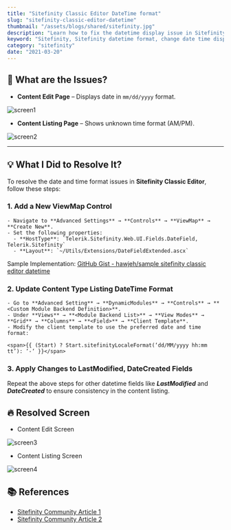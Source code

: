 ```yaml
---
title: "Sitefinity Classic Editor DateTime format"
slug: "sitefinity-classic-editor-datetime"
thumbnail: "/assets/blogs/shared/sitefinity.jpg"
description: "Learn how to fix the datetime display issue in Sitefinity Classic Editor, including modifying the time format for content listings and edit pages. Get step-by-step guidance to resolve AM/PM and `mm/dd/yyyy` format issues, with code samples and screenshots"
keyword: "Sitefinity, Sitefinity datetime format, change date time display, Sitefinity classic editor fix, update time format Sitefinity, content listing datetime, Sitefinity custom control, Sitefinity backend datetime, edit page datetime issue, fix AM/PM time format, update Sitefinity content fields, Sitefinity date format issue"
category: "sitefinity"
date: "2021-03-20"
---
```



## 🚩 What are the Issues?

- **Content Edit Page** – Displays date in `mm/dd/yyyy` format.

![screen1](/assets/blogs/sitefinity-classic-editor-datetime/screen1.png)

- **Content Listing Page** – Shows unknown time format (AM/PM).

![screen2](/assets/blogs/sitefinity-classic-editor-datetime/screen2.png)

---

## 💡 What I Did to Resolve It?

To resolve the date and time format issues in **Sitefinity Classic Editor**, follow these steps:


### 1. Add a New ViewMap Control
```
- Navigate to **Advanced Settings** → **Controls** → **ViewMap** → **Create New**.
- Set the following properties:
  - **HostType**: `Telerik.Sitefinity.Web.UI.Fields.DateField, Telerik.Sitefinity`
  - **Layout**: `~/Utils/Extensions/DateFieldExtended.ascx`
```

Sample Implementation: [GitHub Gist - hawjeh/sample sitefinity classic editor datetime](https://gist.github.com/hawjeh/897467cf33ef6199a68c48641004c5f7)


### 2. Update Content Type Listing DateTime Format

```
- Go to **Advanced Setting** → **DynamicModules** → **Controls** → **<Custom Module Backend Definition>**.
- Under **Views** → **<Module Backend List>** → **View Modes** → **Grid** → **Columns** → **<Field>** → **Client Template**.
- Modify the client template to use the preferred date and time format:

<span>{{ (Start) ? Start.sitefinityLocaleFormat(‘dd/MM/yyyy hh:mm tt’): ‘-‘ }}</span>
```


### 3. Apply Changes to LastModified, DateCreated Fields

Repeat the above steps for other datetime fields like ***LastModified*** and ***DateCreated*** to ensure consistency in the content listing.


## 🔥 Resolved Screen

- Content Edit Screen

![screen3](/assets/blogs/sitefinity-classic-editor-datetime/screen3.png)

- Content Listing Screen

![screen4](/assets/blogs/sitefinity-classic-editor-datetime//screen4.png)


## 📚 References

- [Sitefinity Community Article 1](https://community.progress.com/s/article/How-to-change-the-time-format-of-the-date-field-when-creating-Events-in-Sitefinity)
- [Sitefinity Community Article 2](https://community.progress.com/s/article/after-upgrade-datepickers-are-not-working)